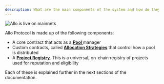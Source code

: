 ```yaml
---
description: What are the main components of the system and how do they interact?
---
```


<div className="mb-12 mt-16 flex flex-col items-center">
  <img src="/Allo Homepage.png" 
  alt="Allo is live on mainnets" />
</div>

Allo Protocol is made up of the following components:

* A core contract that acts as a [ **Pool** ](/overview/pool) manager
* Custom contracts, called [**Allocation Strategies**](/overview/allocation-strategy) that control how a pool is distributed 
* A [**Project Registry**](overview/registry). This is a universal, on-chain registry of projects used for reputation and eligibility

Each of these is explained further in the next sections of the documentation.
